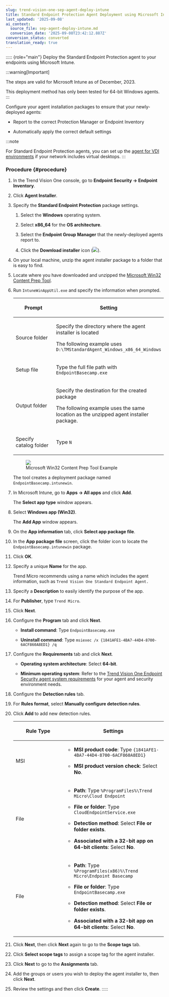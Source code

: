 ```yaml
---
slug: trend-vision-one-sep-agent-deploy-intune
title: Standard Endpoint Protection Agent Deployment using Microsoft Intune
last_updated: '2025-09-08'
ai_context:
  source_file: sep-agent-deploy-intune.md
  conversion_date: '2025-09-08T23:42:12.887Z'
conversion_status: converted
translation_ready: true
---
```


::::: {role="main"}
Deploy the Standard Endpoint Protection agent to your endpoints using Microsoft Intune.

:::warning[Important]

The steps are valid for Microsoft Intune as of December, 2023.

This deployment method has only been tested for 64-bit Windows agents.
:::

Configure your agent installation packages to ensure that your newly-deployed agents:

- Report to the correct Protection Manager or Endpoint Inventory

- Automatically apply the correct default settings

:::note

For Standard Endpoint Protection agents, you can set up the [agent for VDI environments](create-golden-agent-image.mdx) if your network includes virtual desktops.
:::

### Procedure {#procedure}

1.  In the Trend Vision One console, go to **Endpoint Security → Endpoint Inventory**.

2.  Click **Agent Installer**.

3.  Specify the **Standard Endpoint Protection** package settings.

    1.  Select the **Windows** operating system.

    2.  Select **x86_64** for the **OS architecture**.

    3.  Select the **Endpoint Group Manager** that the newly-deployed agents report to.

    4.  Click the **Download installer** icon (![](/images/downloadInstaller=20230617123737.webp)).

4.  On your local machine, unzip the agent installer package to a folder that is easy to find.

5.  Locate where you have downloaded and unzipped the [Microsoft Win32 Content Prep Tool](https://github.com/Microsoft/Microsoft-Win32-Content-Prep-Tool).

6.  Run `IntuneWinAppUtil.exe` and specify the information when prompted.

    <table>
    <colgroup>
    <col style="width: 33%" />
    <col style="width: 67%" />
    </colgroup>
    <thead>
    <tr>
    <th><p>Prompt</p></th>
    <th><p>Setting</p></th>
    </tr>
    </thead>
    <tbody>
    <tr>
    <td><p>Source folder</p></td>
    <td><p>Specify the directory where the agent installer is located</p>
    <p>The following example uses <code>D:\TMStandardAgent_Windows_x86_64_Windows</code></p></td>
    </tr>
    <tr>
    <td><p>Setup file</p></td>
    <td><p>Type the full file path with <code>EndpointBasecamp.exe</code></p></td>
    </tr>
    <tr>
    <td><p>Output folder</p></td>
    <td><p>Specify the destination for the created package</p>
    <p>The following example uses the same location as the unzipped agent installer package.</p></td>
    </tr>
    <tr>
    <td><p>Specify catalog folder</p></td>
    <td><p>Type <code>N</code></p></td>
    </tr>
    </tbody>
    </table>

    <figure>
    <img src="./images/Win32Tool=GUID-fc84ca78-6051-466c-9c47-dea74f1e02ad.webp" />
    <figcaption>Microsoft Win32 Content Prep Tool Example</figcaption>
    </figure>

    The tool creates a deployment package named `EndpointBasecamp.intunewin`.

7.  In Microsoft Intune, go to **Apps → All apps** and click **Add**.

    The **Select app type** window appears.

8.  Select **Windows app (Win32)**.

    The **Add App** window appears.

9.  On the **App information** tab, click **Select app package file**.

10. In the **App package file** screen, click the folder icon to locate the `EndpointBasecamp.intunewin` package.

11. Click **OK**.

12. Specify a unique **Name** for the app.

    Trend Micro recommends using a name which includes the agent information, such as `Trend Vision One Standard Endpoint Agent.`

13. Specify a **Description** to easily identify the purpose of the app.

14. For **Publisher**, type `Trend Micro`.

15. Click **Next**.

16. Configure the **Program** tab and click **Next**.

    - **Install command**: Type `EndpointBasecamp.exe`

    - **Uninstall command**: Type `msiexec /x {1841AFE1-4BA7-44D4-8700-6ACF860A8ED1} /q`

17. Configure the **Requirements** tab and click **Next**.

    - **Operating system architecture**: Select **64-bit**.

    - **Minimum operating system**: Refer to the [Trend Vision One Endpoint Security agent system requirements](endpoint-agent-system-requirements.mdx) for your agent and security environment needs.

18. Configure the **Detection rules** tab.

19. For **Rules format**, select **Manually configure detection rules**.

20. Click **Add** to add new detection rules.

    <table>
    <colgroup>
    <col style="width: 33%" />
    <col style="width: 67%" />
    </colgroup>
    <thead>
    <tr>
    <th><p>Rule Type</p></th>
    <th><p>Settings</p></th>
    </tr>
    </thead>
    <tbody>
    <tr>
    <td><p>MSI</p></td>
    <td><ul>
    <li><p><strong>MSI product code</strong>: Type <code>{1841AFE1-4BA7-44D4-8700-6ACF860A8ED1}</code></p></li>
    <li><p><strong>MSI product version check</strong>: Select <strong>No</strong>.</p></li>
    </ul></td>
    </tr>
    <tr>
    <td><p>File</p></td>
    <td><ul>
    <li><p><strong>Path</strong>: Type <code>%ProgramFiles%\Trend Micro\Cloud Endpoint</code></p></li>
    <li><p><strong>File or folder</strong>: Type <code>CloudEndpointService.exe</code></p></li>
    <li><p><strong>Detection method</strong>: Select <strong>File or folder exists</strong>.</p></li>
    <li><p><strong>Associated with a 32-bit app on 64-bit clients</strong>: Select <strong>No</strong>.</p></li>
    </ul></td>
    </tr>
    <tr>
    <td><p>File</p></td>
    <td><ul>
    <li><p><strong>Path</strong>: Type <code>%ProgramFiles(x86)%\Trend Micro\Endpoint Basecamp</code></p></li>
    <li><p><strong>File or folder</strong>: Type <code>EndpointBasecamp.exe</code></p></li>
    <li><p><strong>Detection method</strong>: Select <strong>File or folder exists</strong>.</p></li>
    <li><p><strong>Associated with a 32-bit app on 64-bit clients</strong>: Select <strong>No</strong>.</p></li>
    </ul></td>
    </tr>
    </tbody>
    </table>

21. Click **Next**, then click **Next** again to go to the **Scope tags** tab.

22. Click **Select scope tags** to assign a scope tag for the agent installer.

23. Click **Next** to go to the **Assignments** tab.

24. Add the groups or users you wish to deploy the agent installer to, then click **Next**.

25. Review the settings and then click **Create**.
:::::
